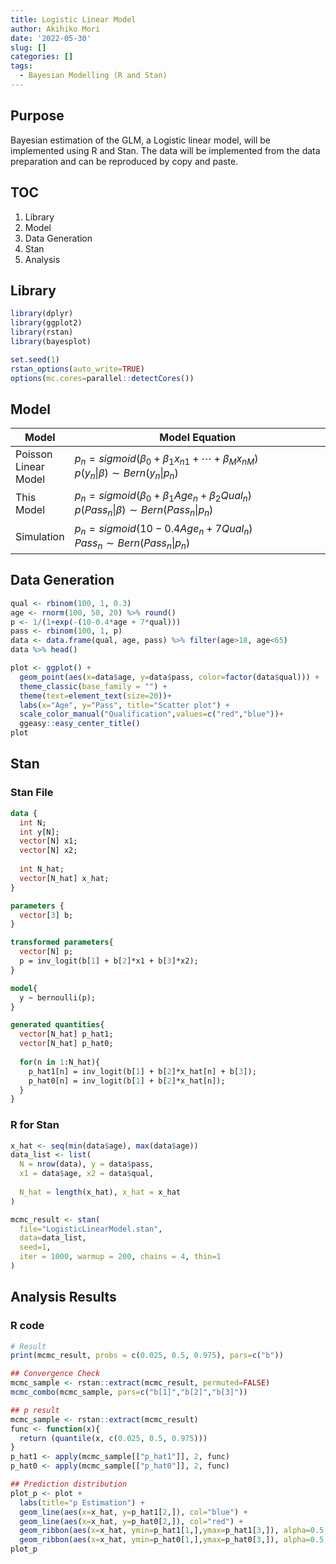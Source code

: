 ```yaml
---
title: Logistic Linear Model
author: Akihiko Mori
date: '2022-05-30'
slug: []
categories: []
tags:
  - Bayesian Modelling (R and Stan)
---
```

## Purpose
Bayesian estimation of the GLM, a Logistic linear model, will be implemented using R and Stan.
The data will be implemented from the data preparation and can be reproduced by copy and paste.

## TOC
1. Library
2. Model
3. Data Generation
4. Stan
5. Analysis

## Library
```r
library(dplyr)
library(ggplot2)
library(rstan)
library(bayesplot)

set.seed(1)
rstan_options(auto_write=TRUE)
options(mc.cores=parallel::detectCores())
```

## Model
| Model | Model Equation |
|-------|----------------------------------|
| Poisson Linear Model | $p_n=sigmoid\left(\beta_0+\beta_1x_{n1}+\cdots +\beta_{M}x_{nM}\right)$ <br />$p\left(y_n | \beta\right) \sim Bern\left(y_n|p_n\right)$<br /> |
| This Model          | $p_n=sigmoid\left(\beta_0+\beta_1Age_n+\beta_2Qual_n\right)$ <br />$p\left(Pass_n | \beta\right) \sim Bern\left(Pass_n | p_n\right)$<br />   |
| Simulation          |$p_n=sigmoid\left(10-0.4Age_n+7Qual_n\right)$ <br />$Pass_n \sim Bern\left(Pass_n | p_n\right)$<br /> |

## Data Generation
```r
qual <- rbinom(100, 1, 0.3)
age <- rnorm(100, 50, 20) %>% round()
p <- 1/(1+exp(-(10-0.4*age + 7*qual)))
pass <- rbinom(100, 1, p)
data <- data.frame(qual, age, pass) %>% filter(age>18, age<65)
data %>% head()

plot <- ggplot() +
  geom_point(aes(x=data$age, y=data$pass, color=factor(data$qual))) + 
  theme_classic(base_family = "") +
  theme(text=element_text(size=20))+
  labs(x="Age", y="Pass", title="Scatter plot") +
  scale_color_manual("Qualification",values=c("red","blue"))+
  ggeasy::easy_center_title()
plot
```

## Stan
### Stan File
```stan
data {
  int N;
  int y[N];
  vector[N] x1;
  vector[N] x2;
  
  int N_hat;
  vector[N_hat] x_hat;
}

parameters {
  vector[3] b;
}

transformed parameters{
  vector[N] p;
  p = inv_logit(b[1] + b[2]*x1 + b[3]*x2);
}

model{
  y ~ bernoulli(p);
}

generated quantities{
  vector[N_hat] p_hat1;
  vector[N_hat] p_hat0;
  
  for(n in 1:N_hat){
    p_hat1[n] = inv_logit(b[1] + b[2]*x_hat[n] + b[3]);
    p_hat0[n] = inv_logit(b[1] + b[2]*x_hat[n]);
  }
}
```


### R for Stan
```r
x_hat <- seq(min(data$age), max(data$age))
data_list <- list(
  N = nrow(data), y = data$pass,
  x1 = data$age, x2 = data$qual,
  
  N_hat = length(x_hat), x_hat = x_hat
)

mcmc_result <- stan(
  file="LogisticLinearModel.stan",
  data=data_list,
  seed=1,
  iter = 1000, warmup = 200, chains = 4, thin=1
)
```

## Analysis Results
### R code
```r
# Result
print(mcmc_result, probs = c(0.025, 0.5, 0.975), pars=c("b"))

## Convergence Check
mcmc_sample <- rstan::extract(mcmc_result, permuted=FALSE)
mcmc_combo(mcmc_sample, pars=c("b[1]","b[2]","b[3]"))

## p result
mcmc_sample <- rstan::extract(mcmc_result)
func <- function(x){
  return (quantile(x, c(0.025, 0.5, 0.975)))
}
p_hat1 <- apply(mcmc_sample[["p_hat1"]], 2, func)
p_hat0 <- apply(mcmc_sample[["p_hat0"]], 2, func)

## Prediction distribution
plot_p <- plot + 
  labs(title="p Estimation") +
  geom_line(aes(x=x_hat, y=p_hat1[2,]), col="blue") + 
  geom_line(aes(x=x_hat, y=p_hat0[2,]), col="red") +
  geom_ribbon(aes(x=x_hat, ymin=p_hat1[1,],ymax=p_hat1[3,]), alpha=0.5, fill="gray", col="blue")+
  geom_ribbon(aes(x=x_hat, ymin=p_hat0[1,],ymax=p_hat0[3,]), alpha=0.5, fill="gray", col="red")
plot_p
```